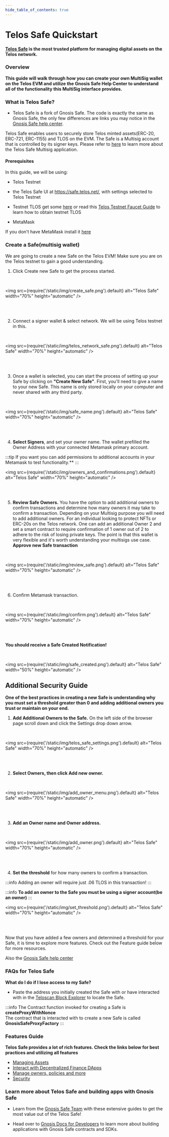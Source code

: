 ```yaml
---
hide_table_of_contents: true
---
```


# Telos Safe Quickstart

__[Telos Safe](https://safe.telos.net/) is the most trusted platform for managing digital assets on the Telos network.__

### Overview

**This guide will walk through how you can create your own MultiSig wallet on the Telos EVM and utilize the Gnosis Safe Help Center to understand all of the functionality this MultiSig interface provides.**


### What is Telos Safe? 
- Telos Safe is a fork of Gnosis Safe. The code is exactly the same as Gnosis Safe, the only few differences are links you may notice in the [Gnosis Safe help center](https://help.safe.global/en/).

Telos Safe enables users to securely store Telos minted assets(ERC-20, ERC-721, ERC-1155) and TLOS on the EVM. The Safe is a Multisig account that is controlled by its signer keys. Please refer to [here](https://help.safe.global/en/collections/9801-getting-started) to learn more about the Telos Safe Multisig application.

#### Prerequisites

In this guide, we will be using: 

- Telos Testnet 

- the Telos Safe UI at https://safe.telos.net/, with settings selected to Telos Testnet 

- Testnet TLOS get some [here](https://app.telos.net/testnet/developers) or read this [Telos Testnet Faucet Guide](https://docs.telos.net/quickstart/evm/testnet_tutorial) to learn how to obtain testnet TLOS 

- MetaMask

If you don't have MetaMask install it [here](https://metamask.io/download/)

### Create a Safe(multisig wallet)

We are going to create a new Safe on the Telos EVM! Make sure you are on the Telos testnet to gain a good understanding. 
1. Click Create new Safe to get the process started. 

<br />

<img
    src={require('/static/img/create_safe.png').default}
    alt="Telos Safe"
    width="70%"
    height="automatic"
/>

<br />
<br />

2. Connect a signer wallet & select network. We will be using Telos testnet in this. 

<br />

<img
    src={require('/static/img/telos_network_safe.png').default}
    alt="Telos Safe"
    width="70%"
    height="automatic"
/>

<br />
<br />

3. Once a wallet is selected, you can start the process of setting up your Safe by clicking on **"Create New Safe"**. First, you'll need to give a name to your new Safe. This name is only stored locally on your computer and never shared with any third party.

<br />

<img
    src={require('/static/img/safe_name.png').default}
    alt="Telos Safe"
    width="70%"
    height="automatic"
/>

<br />
<br />

4. **Select Signers**, and set your owner name. The wallet prefilled the Owner Address with your connected Metamask primary account. 

:::tip
If you want you can add permissions to additional accounts in your Metamask to test functionality.**
:::

<img
    src={require('/static/img/owners_and_confirmations.png').default}
    alt="Telos Safe"
    width="70%"
    height="automatic"
/>

<br />
<br />

5. **Review Safe Owners.** You have the option to add additional owners to confirm transactions and determine how many owners it may take to confirm a transaction. Depending on your Multisig purpose you will need to add additional owners. For an individual looking to protect NFTs or ERC-20s on the Telos network. One can add an additional Owner 2 and set a smart contract to require confirmation of 1 owner out of 2 to adhere to the risk of losing private keys. The point is that this wallet is very flexible and it's worth understanding your multisigs use case. 
 **Approve new Safe transaction**

<br />

<img
    src={require('/static/img/review_safe.png').default}
    alt="Telos Safe"
    width="70%"
    height="automatic"
/>

<br />
<br />

6. Confirm Metamask transaction.

<br />

<img
    src={require('/static/img/confirm.png').default}
    alt="Telos Safe"
    width="70%"
    height="automatic"
/>

<br />
<br />

**You should receive a Safe Created Notification!**

<br />

<img
    src={require('/static/img/safe_created.png').default}
    alt="Telos Safe"
    width="50%"
    height="automatic"
/>

## Additional Security Guide

**One of the best practices in creating a new Safe is understanding why you must set a threshold greater than 0 and adding additional owners you trust or maintain on your end.**

1. **Add Additional Owners to the Safe.** On the left side of the browser page scroll down and click the Settings drop down arrow.

<br />

<img
    src={require('/static/img/telos_safe_settings.png').default}
    alt="Telos Safe"
    width="70%"
    height="automatic"
/>

<br />
<br />

2. **Select Owners, then click Add new owner.**

<br />

<img
    src={require('/static/img/add_owner_menu.png').default}
    alt="Telos Safe"
    width="70%"
    height="automatic"
/>

<br />
<br />

3. **Add an Owner name and Owner address.** 

<br />

<img
    src={require('/static/img/add_owner.png').default}
    alt="Telos Safe"
    width="70%"
    height="automatic"
/>

<br />
<br />

4. **Set the threshold** for how many owners to confirm a transaction. 

:::info
Adding an owner will require just .06 TLOS in this transaction!
:::

:::info
__To add an owner to the Safe you must be using a signer account(be an owner)__
:::

<img
    src={require('/static/img/set_threshold.png').default}
    alt="Telos Safe"
    width="70%"
    height="automatic"
/>

<br />
<br />

Now that you have added a few owners and determined a threshold for your Safe, it is time to explore more features. Check out the Feature guide below for more resources. 

Also the [Gnosis Safe help center](https://help.safe.global/en/)

### FAQs for Telos Safe

**What do I do if I lose access to my Safe?** 

- Paste the address you initially created the Safe with or have interacted with in the [Teloscan Block Explorer](https://www.teloscan.io/) to locate the Safe.  

:::info
The Contract function invoked for creating a Safe is **createProxyWithNonce**  
The contract that is interacted with to create a new Safe is called **GnosisSafeProxyFactory**
:::



### Features Guide
**Telos Safe provides a lot of rich features. Check the links below for best practices and utilizing all features**

- [Managing Assets](https://help.safe.global/en/collections/9807-assets)
- [Interact with Decentralized Finance DApps](https://help.safe.global/en/collections/9820-dapps-defi)
- [Manage owners, policies and more](https://help.safe.global/en/collections/9825-settings)
- [Security](https://help.safe.global/en/collections/9833-security)



### Learn more about Telos Safe and building apps with Gnosis Safe

- Learn from the [Gnosis Safe Team](https://help.safe.global/en/) with these extensive guides to get the most value out of the Telos Safe!

- Head over to [Gnosis Docs for Developers](https://docs.safe.global/what-is-safe) to learn more about building applications with Gnosis Safe contracts and SDKs. 

